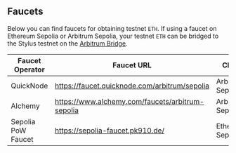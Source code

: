 ## Faucets

Below you can find faucets for obtaining testnet `ETH`. If using a faucet on Ethereum Sepolia or Arbitrum Sepolia, your testnet `ETH` can be bridged to the
Stylus testnet on the [Arbitrum Bridge](https://bridge.arbitrum.io/).

| Faucet Operator    | Faucet URL                                       | Chain            |
| ------------------ | ------------------------------------------------ | ---------------- |
| QuickNode          | https://faucet.quicknode.com/arbitrum/sepolia    | Arbitrum Sepolia |
| Alchemy            | https://www.alchemy.com/faucets/arbitrum-sepolia | Arbitrum Sepolia |
| Sepolia PoW Faucet | https://sepolia-faucet.pk910.de/                 | Ethereum Sepolia |
